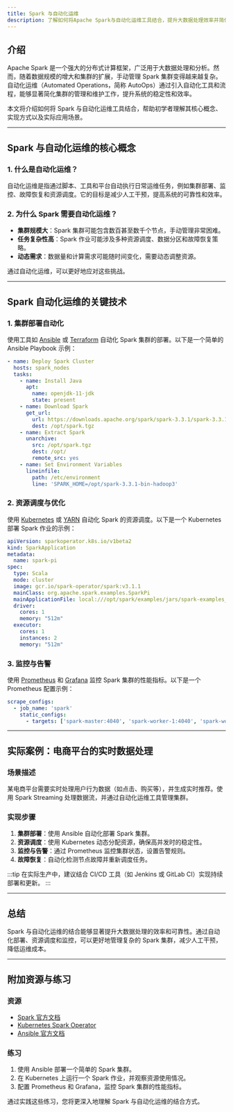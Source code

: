 ```yaml
---
title: Spark 与自动化运维
description: 了解如何将Apache Spark与自动化运维工具结合，提升大数据处理效率并简化集群管理。
---
```


## 介绍

Apache Spark 是一个强大的分布式计算框架，广泛用于大数据处理和分析。然而，随着数据规模的增大和集群的扩展，手动管理 Spark 集群变得越来越复杂。自动化运维（Automated Operations，简称 AutoOps）通过引入自动化工具和流程，能够显著简化集群的管理和维护工作，提升系统的稳定性和效率。

本文将介绍如何将 Spark 与自动化运维工具结合，帮助初学者理解其核心概念、实现方式以及实际应用场景。

---

## Spark 与自动化运维的核心概念

### 1. 什么是自动化运维？

自动化运维是指通过脚本、工具和平台自动执行日常运维任务，例如集群部署、监控、故障恢复和资源调度。它的目标是减少人工干预，提高系统的可靠性和效率。

### 2. 为什么 Spark 需要自动化运维？

- **集群规模大**：Spark 集群可能包含数百甚至数千个节点，手动管理非常困难。
- **任务复杂性高**：Spark 作业可能涉及多种资源调度、数据分区和故障恢复策略。
- **动态需求**：数据量和计算需求可能随时间变化，需要动态调整资源。

通过自动化运维，可以更好地应对这些挑战。

---

## Spark 自动化运维的关键技术

### 1. 集群部署自动化

使用工具如 [Ansible](https://www.ansible.com/) 或 [Terraform](https://www.terraform.io/) 自动化 Spark 集群的部署。以下是一个简单的 Ansible Playbook 示例：

```yaml
- name: Deploy Spark Cluster
  hosts: spark_nodes
  tasks:
    - name: Install Java
      apt:
        name: openjdk-11-jdk
        state: present
    - name: Download Spark
      get_url:
        url: https://downloads.apache.org/spark/spark-3.3.1/spark-3.3.1-bin-hadoop3.tgz
        dest: /opt/spark.tgz
    - name: Extract Spark
      unarchive:
        src: /opt/spark.tgz
        dest: /opt/
        remote_src: yes
    - name: Set Environment Variables
      lineinfile:
        path: /etc/environment
        line: 'SPARK_HOME=/opt/spark-3.3.1-bin-hadoop3'
```

### 2. 资源调度与优化

使用 [Kubernetes](https://kubernetes.io/) 或 [YARN](https://hadoop.apache.org/docs/current/hadoop-yarn/hadoop-yarn-site/YARN.html) 自动化 Spark 的资源调度。以下是一个 Kubernetes 部署 Spark 作业的示例：

```yaml
apiVersion: sparkoperator.k8s.io/v1beta2
kind: SparkApplication
metadata:
  name: spark-pi
spec:
  type: Scala
  mode: cluster
  image: gcr.io/spark-operator/spark:v3.1.1
  mainClass: org.apache.spark.examples.SparkPi
  mainApplicationFile: local:///opt/spark/examples/jars/spark-examples_2.12-3.1.1.jar
  driver:
    cores: 1
    memory: "512m"
  executor:
    cores: 1
    instances: 2
    memory: "512m"
```

### 3. 监控与告警

使用 [Prometheus](https://prometheus.io/) 和 [Grafana](https://grafana.com/) 监控 Spark 集群的性能指标。以下是一个 Prometheus 配置示例：

```yaml
scrape_configs:
  - job_name: 'spark'
    static_configs:
      - targets: ['spark-master:4040', 'spark-worker-1:4040', 'spark-worker-2:4040']
```

---

## 实际案例：电商平台的实时数据处理

### 场景描述

某电商平台需要实时处理用户行为数据（如点击、购买等），并生成实时推荐。使用 Spark Streaming 处理数据流，并通过自动化运维工具管理集群。

### 实现步骤

1. **集群部署**：使用 Ansible 自动化部署 Spark 集群。
2. **资源调度**：使用 Kubernetes 动态分配资源，确保高并发时的稳定性。
3. **监控与告警**：通过 Prometheus 监控集群状态，设置告警规则。
4. **故障恢复**：自动化检测节点故障并重新调度任务。

:::tip
在实际生产中，建议结合 CI/CD 工具（如 Jenkins 或 GitLab CI）实现持续部署和更新。
:::

---

## 总结

Spark 与自动化运维的结合能够显著提升大数据处理的效率和可靠性。通过自动化部署、资源调度和监控，可以更好地管理复杂的 Spark 集群，减少人工干预，降低运维成本。

---

## 附加资源与练习

### 资源
- [Spark 官方文档](https://spark.apache.org/docs/latest/)
- [Kubernetes Spark Operator](https://github.com/GoogleCloudPlatform/spark-on-k8s-operator)
- [Ansible 官方文档](https://docs.ansible.com/)

### 练习
1. 使用 Ansible 部署一个简单的 Spark 集群。
2. 在 Kubernetes 上运行一个 Spark 作业，并观察资源使用情况。
3. 配置 Prometheus 和 Grafana，监控 Spark 集群的性能指标。

通过实践这些练习，您将更深入地理解 Spark 与自动化运维的结合方式。